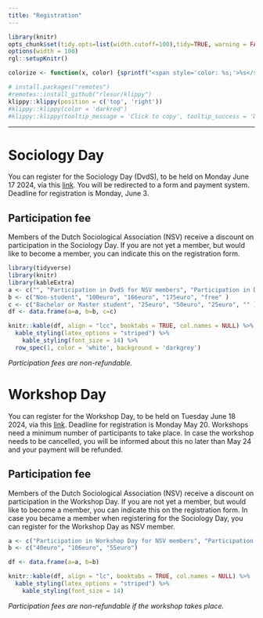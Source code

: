 ```yaml
---
title: "Registration"
---  
```


 <script src="https://kit.fontawesome.com/a076d05399.js" crossorigin="anonymous"></script>
 
<!---
https://stackoverflow.com/questions/30110377/saving-leaflet-output-as-html
--->
  
```r
library(knitr)
opts_chunk$set(tidy.opts=list(width.cutoff=100),tidy=TRUE, warning = FALSE, message = FALSE,comment = "#>", cache=TRUE, class.source=c("test"), class.output=c("test2"), cache.lazy = FALSE)
options(width = 100) 
rgl::setupKnitr()

colorize <- function(x, color) {sprintf("<span style='color: %s;'>%s</span>", color, x) }

```

```r
# install.packages("remotes")
#remotes::install_github("rlesur/klippy")
klippy::klippy(position = c('top', 'right'))
#klippy::klippy(color = 'darkred')
#klippy::klippy(tooltip_message = 'Click to copy', tooltip_success = 'Done')
```

--- 

# Sociology Day

You can register for the Sociology Day (DvdS), to be held on Monday June 17 2024, via this [link](https://app.clubcollect.com/forms/nl/nsv/registrationform-Sociology-Day-2024). You will be redirected to a form and payment system. Deadline for registration is Monday, June 3.

## Participation fee  

Members of the Dutch Sociological Association (NSV) receive a discount on participation in the Sociology Day. If you are not yet a member, but would like to become a member, you can indicate this on the registration form.



```r
library(tidyverse)
library(knitr)
library(kableExtra)
a <- c("", "Participation in DvdS for NSV members", "Participation in DvdS + NSV membership (until 31-12-2024)", "Participation in DvdS without NSV membership", "Participation in DvdS for NSV honorary members" )
b <- c("Non-student", "100euro", "166euro", "175euro", "free" )
c <- c("Bachelor or Master student", "25euro", "50euro", "25euro", "" )
df <- data.frame(a=a, b=b, c=c)

knitr::kable(df, align = "lcc", booktabs = TRUE, col.names = NULL) %>%
  kable_styling(latex_options = "striped") %>% 
    kable_styling(font_size = 14) %>% 
  row_spec(1, color = 'white', background = 'darkgrey') 


```

*Participation fees are non-refundable.*


# Workshop Day

You can register for the Workshop Day, to be held on Tuesday June 18 2024, via this [link](https://app.clubcollect.com/forms/nl/nsv/registrationform-workshop-day-2024-z7txpn). Deadline for registration is Monday May 20. Workshops need a minimum number of participants to take place. In case the workshop needs to be cancelled, you will be informed about this no later than May 24 and your payment will be refunded.



## Participation fee  

Members of the Dutch Sociological Association (NSV) receive a discount on participation in the Workshop Day. If you are not yet a member, but would like to become a member, you can indicate this on the registration form. In case you became a member when registering for the Sociology Day, you can register for the Workshop Day as NSV member.


```r
a <- c("Participation in Workshop Day for NSV members", "Participation in Workshop Day + NSV membership (until 31-12-2024)", "Participation in Workshop Day without NSV membership")
b <- c("40euro", "106euro", "55euro")

df <- data.frame(a=a, b=b)

knitr::kable(df, align = "lc", booktabs = TRUE, col.names = NULL) %>%
  kable_styling(latex_options = "striped") %>% 
    kable_styling(font_size = 14) 

```

*Participation fees are non-refundable if the workshop takes place.*


